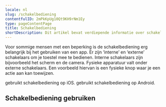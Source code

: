 ```yaml
---
locale: nl
slug: /schakelbediening
contentfulID: 2mPkKpUg10Qt9KH9rNm1Ey
type: pageContentPage
title: Schakelbediening
shortDescription: Dit artikel bevat verdiepende informatie over schakelbediening op Android en iOS.
---
```


Voor sommige mensen met een beperking is de schakelbediening erg belangrijk bij het gebruiken van een app. Er zijn ‘interne’ en ‘externe’ schakelaars om je toestel mee te bedienen. Interne schakelaars zijn bijvoorbeeld het scherm en de camera. Fysieke apparatuur valt onder externe schakelaars. Een voorbeeld hiervan is een fysieke knop waar je een actie aan kan toewijzen.

<TwoColumnBlock>
  <LeftColumn>
    <ColumnRow>
      <PercentageBlock
        metrics={[
          { title: 'Schakelbediening', key: 'ios-accessibility_is_switch_control_running-true', isPercentage: true }
        ]}
        linkLabel="Meer over schakelbediening"
        linkUrl="/nl/stats/schakelbediening">
        gebruikt schakelbediening op iOS.
      </PercentageBlock>
    </ColumnRow>
  </LeftColumn>
  <RightColumn>
    <ColumnRow>
      <PercentageBlock
        metrics={[
          { title: 'Schakelbediening', key: 'android-accessibility_is_switch_access_enabled-true', isPercentage: true }
        ]}
        linkLabel="Meer over schakelbediening"
        linkUrl="/nl/stats/schakelbediening">
        gebruikt schakelbediening op Android.
      </PercentageBlock>
    </ColumnRow>
  </RightColumn>
</TwoColumnBlock>

## Schakelbediening gebruiken

<LinkList title="List of switch control features" isHighlighted={true}>
  <LinkListItem url="/nl/docs/ios/functies/schakelbediening" title="Schakelbediening voor iOS" pageTitle="Schakelbediening voor iOS" shortDescription="Dit artikel bevat verdiepende informatie over het gebruik van schakelbediening om je iOS toestel te bedienen." icon="/img/light/switchaccess.svg" iconAlt="Switch Access icon"/>
  <LinkListItem url="/nl/docs/android/functies/toegang-via-schakelaar" title="Toegang via schakelaar voor Android" pageTitle="Toegang via schakelaar voor Android" shortDescription="Dit artikel bevat verdiepende informatie over het gebruik van 'Toegang via schakelaar' om je Android toestel te bedienen." icon="/img/light/switchaccess.svg" iconAlt="Switch Access icon"/>
</LinkList>
